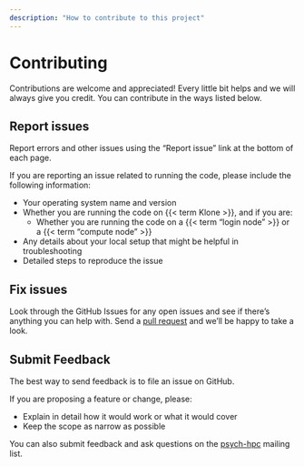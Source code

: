 ```yaml
---
description: "How to contribute to this project"
---
```

# Contributing

Contributions are welcome and appreciated! Every little bit helps and we will always give you credit. You can contribute in the ways listed below.

## Report issues

Report errors and other issues using the "Report issue" link at the bottom of each page.

If you are reporting an issue related to running the code, please include the following information:

* Your operating system name and version
* Whether you are running the code on {{< term Klone >}}, and if you are:
  * Whether you are running the code on a {{< term "login node" >}} or a {{< term "compute node" >}}
* Any details about your local setup that might be helpful in troubleshooting
* Detailed steps to reproduce the issue

## Fix issues

Look through the GitHub Issues for any open issues and see if there's anything you can help with. Send a [pull request](https://docs.github.com/en/pull-requests/collaborating-with-pull-requests) and we'll be happy to take a look.

## Submit Feedback

The best way to send feedback is to file an issue on GitHub.

If you are proposing a feature or change, please:

* Explain in detail how it would work or what it would cover
* Keep the scope as narrow as possible

You can also submit feedback and ask questions on the [psych-hpc](https://mailman11.u.washington.edu/mailman/listinfo/psych-hpc) mailing list.

